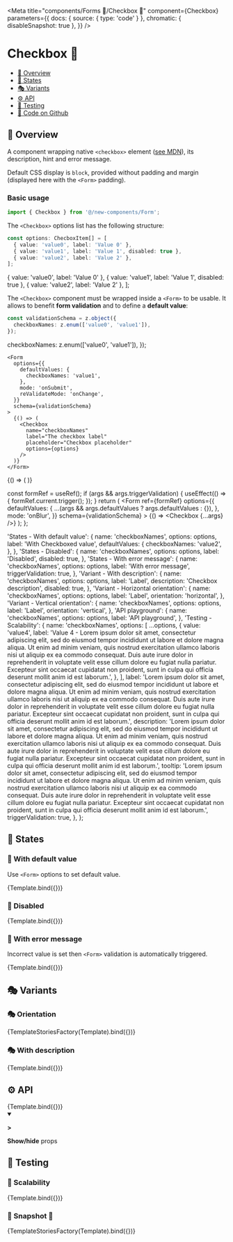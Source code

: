 

<Meta
  title="components/Forms 🦠/Checkbox 🧬"
  component={Checkbox}
  parameters={{
    docs: { source: { type: 'code' } },
    chromatic: { disableSnapshot: true },
  }}
/>

# Checkbox 🧬

- [🧰 Overview](#-overview)
- [🔁 States](#-states)
- [🎭 Variants](#-variants)
- [⚙️ API](#-api)
- [🧪 Testing](#-testing)
- [🐙 Code on Github](https://github.com/hasura/graphql-engine-mono/tree/main/console/src/new-components/Form/Checkbox.tsx)

## 🧰 Overview

A component wrapping native `<checkbox>` element ([see MDN](https://developer.mozilla.org/en-US/docs/Web/HTML/Element/checkbox)),
its description, hint and error message.

Default CSS display is `block`, provided without padding and margin (displayed here with the `<Form>` padding).

### Basic usage

```ts
import { Checkbox } from '@/new-components/Form';
```

The `<Checkbox>` options list has the following structure:

```ts
const options: ChecboxItem[] = [
  { value: 'value0', label: 'Value 0' },
  { value: 'value1', label: 'Value 1', disabled: true },
  { value: 'value2', label: 'Value 2' },
];
```

  { value: 'value0', label: 'Value 0' },
  { value: 'value1', label: 'Value 1', disabled: true },
  { value: 'value2', label: 'Value 2' },
];

The `<Checkbox>` component must be wrapped inside a `<Form>` to be usable. It allows to benefit **form validation**
and to define a **default value**:

```ts
const validationSchema = z.object({
  checkboxNames: z.enum(['value0', 'value1']),
});
```

  checkboxNames: z.enum(['value0', 'value1']),
});

```tsx
<Form
  options={{
    defaultValues: {
      checkboxNames: 'value1',
    },
    mode: 'onSubmit',
    reValidateMode: 'onChange',
  }}
  schema={validationSchema}
>
  {() => (
    <Checkbox
      name="checkboxNames"
      label="The checkbox label"
      placeholder="Checkbox placeholder"
      options={options}
    />
  )}
</Form>
```

<Canvas>
  <Story name="Overview">
    <Form
      options={{
        defaultValues: {
          checkboxNames: 'value1',
        },
        mode: 'onBlur',
      }}
      schema={validationSchema}
    >
      {() => (
        <Checkbox
          name="checkboxNames"
          label="The checkbox label"
          placeholder="Checkbox placeholder"
          options={options}
        />
      )}
    </Form>
  </Story>
</Canvas>

  const formRef = useRef();
  if (args && args.triggerValidation) {
    useEffect(() => {
      formRef.current.trigger();
    });
  }
  return (
    <Form
      ref={formRef}
      options={{
        defaultValues: {
          ...(args && args.defaultValues ? args.defaultValues : {}),
        },
        mode: 'onBlur',
      }}
      schema={validationSchema}
    >
      {() => <Checkbox {...args} />}
    </Form>
  );
};

  'States - With default value': {
    name: 'checkboxNames',
    options: options,
    label: 'With Checkboxed value',
    defaultValues: {
      checkboxNames: 'value2',
    },
  },
  'States - Disabled': {
    name: 'checkboxNames',
    options: options,
    label: 'Disabled',
    disabled: true,
  },
  'States - With error message': {
    name: 'checkboxNames',
    options: options,
    label: 'With error message',
    triggerValidation: true,
  },
  'Variant - With description': {
    name: 'checkboxNames',
    options: options,
    label: 'Label',
    description: 'Checkbox description',
    disabled: true,
  },
  'Variant - Horizontal orientation': {
    name: 'checkboxNames',
    options: options,
    label: 'Label',
    orientation: 'horizontal',
  },
  'Variant - Vertical orientation': {
    name: 'checkboxNames',
    options: options,
    label: 'Label',
    orientation: 'vertical',
  },
  'API playground': {
    name: 'checkboxNames',
    options: options,
    label: 'API playground',
  },
  'Testing - Scalability': {
    name: 'checkboxNames',
    options: [
      ...options,
      {
        value: 'value4',
        label:
          'Value 4 - Lorem ipsum dolor sit amet, consectetur adipiscing elit, sed do eiusmod tempor incididunt ut labore et dolore magna aliqua. Ut enim ad minim veniam, quis nostrud exercitation ullamco laboris nisi ut aliquip ex ea commodo consequat. Duis aute irure dolor in reprehenderit in voluptate velit esse cillum dolore eu fugiat nulla pariatur. Excepteur sint occaecat cupidatat non proident, sunt in culpa qui officia deserunt mollit anim id est laborum.',
      },
    ],
    label:
      'Lorem ipsum dolor sit amet, consectetur adipiscing elit, sed do eiusmod tempor incididunt ut labore et dolore magna aliqua. Ut enim ad minim veniam, quis nostrud exercitation ullamco laboris nisi ut aliquip ex ea commodo consequat. Duis aute irure dolor in reprehenderit in voluptate velit esse cillum dolore eu fugiat nulla pariatur. Excepteur sint occaecat cupidatat non proident, sunt in culpa qui officia deserunt mollit anim id est laborum.',
    description:
      'Lorem ipsum dolor sit amet, consectetur adipiscing elit, sed do eiusmod tempor incididunt ut labore et dolore magna aliqua. Ut enim ad minim veniam, quis nostrud exercitation ullamco laboris nisi ut aliquip ex ea commodo consequat. Duis aute irure dolor in reprehenderit in voluptate velit esse cillum dolore eu fugiat nulla pariatur. Excepteur sint occaecat cupidatat non proident, sunt in culpa qui officia deserunt mollit anim id est laborum.',
    tooltip:
      'Lorem ipsum dolor sit amet, consectetur adipiscing elit, sed do eiusmod tempor incididunt ut labore et dolore magna aliqua. Ut enim ad minim veniam, quis nostrud exercitation ullamco laboris nisi ut aliquip ex ea commodo consequat. Duis aute irure dolor in reprehenderit in voluptate velit esse cillum dolore eu fugiat nulla pariatur. Excepteur sint occaecat cupidatat non proident, sunt in culpa qui officia deserunt mollit anim id est laborum.',
    triggerValidation: true,
  },
};

## 🔁 States

### 🔁 With default value

Use `<Form>` options to set default value.

<Canvas>
  <Story
    name="States - With default value"
    args={stories['States - With default value']}
  >
    {Template.bind({})}
  </Story>
</Canvas>

### 🔁 Disabled

<Canvas>
  <Story name="States - Disabled" args={stories['States - Disabled']}>
    {Template.bind({})}
  </Story>
</Canvas>

### 🔁 With error message

Incorrect value is set then `<Form>` validation is automatically triggered.

<Canvas>
  <Story
    name="States - With error message"
    args={stories['States - With error message']}
  >
    {Template.bind({})}
  </Story>
</Canvas>

## 🎭 Variants

### 🎭 Orientation

<Canvas>
  <Story
    name="Variant - Orientation"
    args={{
      'Variant - Vertical orientation':
        stories['Variant - Vertical orientation'],
      'Variant - Horizontal orientation':
        stories['Variant - Horizontal orientation'],
    }}
  >
    {TemplateStoriesFactory(Template).bind({})}
  </Story>
</Canvas>

### 🎭 With description

<Canvas>
  <Story
    name="Variant - With description"
    args={stories['Variant - With description']}
  >
    {Template.bind({})}
  </Story>
</Canvas>

## ⚙️ API

<Canvas>
  <Story name="API playground" args={stories['API playground']}>
    {Template.bind({})}
  </Story>
</Canvas>

<details open>
  <summary className="mdx-collapsible-section">
    <p className="mdx-collapsible-section__chevron">
      <strong>&gt;</strong>
    </p>
    <p className="mdx-collapsible-section__label">
      <strong>Show/hide</strong> props
    </p>
  </summary>
  <ArgsTable story="API playground" />
</details>

## 🧪 Testing

### 🧪 Scalability

<Canvas>
  <Story name="Testing - Scalability" args={stories['Testing - Scalability']}>
    {Template.bind({})}
  </Story>
</Canvas>

### 🧪 Snapshot 📸

<Canvas>
  <Story
    name="Testing - Snapshot"
    args={stories}
    parameters={{
      chromatic: { disableSnapshot: false },
    }}
  >
    {TemplateStoriesFactory(Template).bind({})}
  </Story>
</Canvas>
